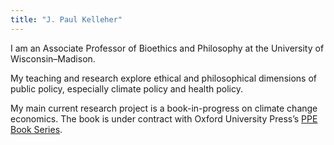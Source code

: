 ```yaml
---
title: "J. Paul Kelleher"
---
```


I am an Associate Professor of Bioethics and Philosophy at the University of Wisconsin--Madison.

My teaching and research explore ethical and philosophical dimensions of public policy, especially climate policy and health policy.

My main current research project is a book-in-progress on climate change economics. The book is under contract with Oxford University Press's [PPE Book Series](https://ppebookseries.org/).
